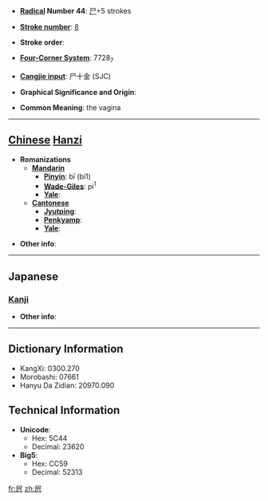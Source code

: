 * '''[[Wiktionary:Chinese radical index| Radical]] Number 44''': [[Wiktionary:Chinese radical index 尸|尸]]+5 strokes

* '''[[Wiktionary:Chinese total strokes index|Stroke number]]''': [[Wiktionary:Chinese total strokes index 8|8]]

* '''Stroke order''': 

* '''[[Wiktionary:Chinese four corner index|Four-Corner System]]''': 7728<sub>7</sub>

* '''[[Wiktionary:Chinese Cangjie index|Cangjie input]]''': 尸十金 (SJC)

* '''Graphical Significance and Origin''': 

* '''Common Meaning''': the vagina

----

== [[Chinese]] [[Hanzi]] ==

* '''Romanizations'''
** '''[[Mandarin]]'''
*** '''[[Pinyin]]''': bī (bi1)
*** '''[[Wade-Giles]]''': pi<sup>1</sup>
*** '''[[Yale]]''': 
** '''[[Cantonese]]'''
*** '''[[Jyutping]]''':
*** '''[[Penkyamp]]''': 
*** '''[[Yale]]''': 

* '''Other info''': 

----

==Japanese==
===[[Kanji]]===
{{kanji|on readings=[[ひ]] (hi)|kun readings=}}

* '''Other info''':  

----

== Dictionary Information ==

* KangXi: 0300.270
* Morobashi: 07661
* Hanyu Da Zidian: 20970.090

== Technical Information ==

* '''Unicode''':
** Hex: 5C44
** Decimal: 23620
* '''Big5''':
** Hex: CC59
** Decimal: 52313

[[fr:屄]]
[[zh:屄]]